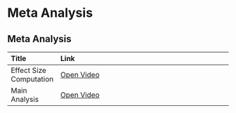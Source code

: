 # Meta Analysis

## Meta Analysis

|Title                   |Link                                                                                                  |
|:-----------------------|:-----------------------------------------------------------------------------------------------------|
|Effect Size Computation |<a href="/7_Meta_Analysis/Meta_Analysis_1_Effect-Size-Computation.mp4" target="_blank">Open Video</a> |
|Main Analysis           |<a href="/7_Meta_Analysis/Meta_Analysis_2_Main-Analysis.mp4" target="_blank">Open Video</a>           |


